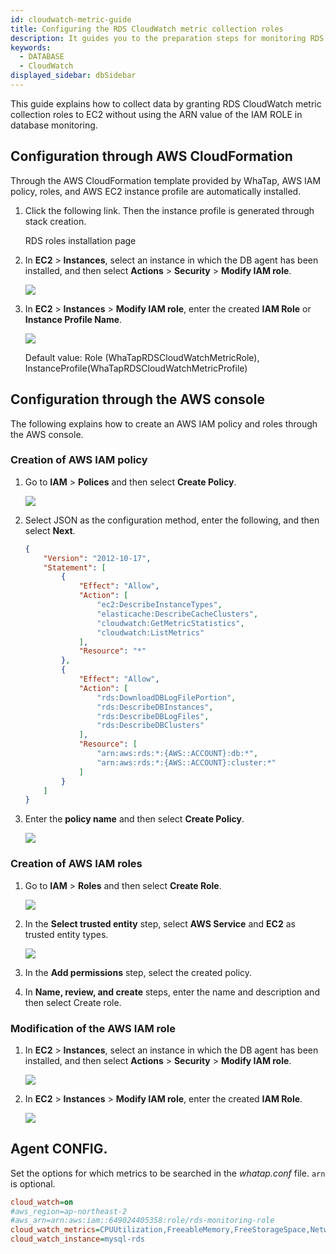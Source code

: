 ```yaml
---
id: cloudwatch-metric-guide
title: Configuring the RDS CloudWatch metric collection roles
description: It guides you to the preparation steps for monitoring RDS CloudWatch and collecting data.
keywords:
  - DATABASE
  - CloudWatch
displayed_sidebar: dbSidebar
---
```


This guide explains how to collect data by granting RDS CloudWatch metric collection roles to EC2 without using the ARN value of the IAM ROLE in database monitoring.

## Configuration through AWS CloudFormation

Through the AWS CloudFormation template provided by WhaTap, AWS IAM policy, roles, and AWS EC2 instance profile are automatically installed.

1. Click the following link. Then the instance profile is generated through stack creation.

   <Link to='https://ap-northeast-2.console.aws.amazon.com/cloudformation/home?region=ap-northeast-2#/stacks/quickcreate?stackName=WhatapRdsMetricInstaceProfile&templateURL=https://whatapforwarder.s3.ap-northeast-2.amazonaws.com/whatapCloudMonitoring.yaml' target='_blank' className='ext-link'>RDS roles installation page</Link>

2. In **EC2** > **Instances**, select an instance in which the DB agent has been installed, and then select **Actions** > **Security** > **Modify IAM role**.

   ![](/img/ec2-instances.png)

3. In **EC2** > **Instances** > **Modify IAM role**, enter the created **IAM Role** or **Instance Profile Name**.

   ![](/img/ec2-instances-modify-iam-role.png)

   Default value: Role (WhaTapRDSCloudWatchMetricRole), InstanceProfile(WhaTapRDSCloudWatchMetricProfile)

## Configuration through the AWS console

The following explains how to create an AWS IAM policy and roles through the AWS console.

### Creation of AWS IAM policy

1. Go to **IAM** > **Polices** and then select **Create Policy**.

   ![](/img/iam-polices-create-policy.png)

2. Select JSON as the configuration method, enter the following, and then select **Next**.

   ```json
   {
       "Version": "2012-10-17",
       "Statement": [
           {
               "Effect": "Allow",
               "Action": [
                   "ec2:DescribeInstanceTypes",
                   "elasticache:DescribeCacheClusters",
                   "cloudwatch:GetMetricStatistics",
                   "cloudwatch:ListMetrics"
               ],
               "Resource": "*"
           },
           {
               "Effect": "Allow",
               "Action": [
                   "rds:DownloadDBLogFilePortion",
                   "rds:DescribeDBInstances",
                   "rds:DescribeDBLogFiles",
                   "rds:DescribeDBClusters"
               ],
               "Resource": [
                   "arn:aws:rds:*:{AWS::ACCOUNT}:db:*",
                   "arn:aws:rds:*:{AWS::ACCOUNT}:cluster:*"
               ]
           }
       ]
   }
   ```

3. Enter the **policy name** and then select **Create Policy**.

   ![](/img/policy-name.png)

### Creation of AWS IAM roles

1. Go to **IAM** > **Roles** and then select **Create Role**.

   ![](/img/iam-roles-create-role.png)

2. In the **Select trusted entity** step, select **AWS Service** and **EC2** as trusted entity types.

   ![](/img/select-trusted-entity.png)

3. In the **Add permissions** step, select the created policy.

4. In **Name, review, and create** steps, enter the name and description and then select Create role.

### Modification of the AWS IAM role

1. In **EC2** > **Instances**, select an instance in which the DB agent has been installed, and then select **Actions** > **Security** > **Modify IAM role**.

   ![](/img/ec2-instances.png)

2. In **EC2** > **Instances** > **Modify IAM role**, enter the created **IAM Role**.

   ![](/img/ec2-instances-modify-iam-role.png)

## Agent CONFIG.

Set the options for which metrics to be searched in the *whatap.conf* file. `arn` is optional.

```ini title='whatap.conf'
cloud_watch=on
#aws_region=ap-northeast-2
#aws_arn=arn:aws:iam::649024405358:role/rds-monitoring-role
cloud_watch_metrics=CPUUtilization,FreeableMemory,FreeStorageSpace,NetworkTransmitThroughput,NetworkReceiveThroughput
cloud_watch_instance=mysql-rds
```
